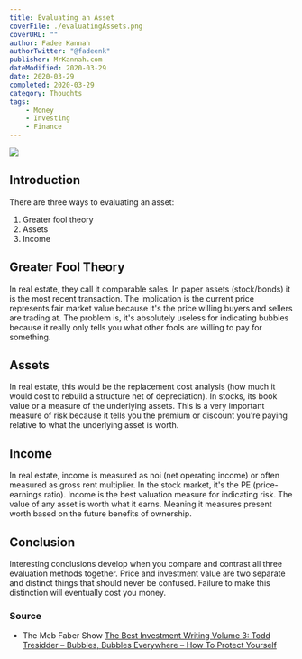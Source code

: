 ---
title: Evaluating an Asset
coverFile: ./evaluatingAssets.png
coverURL: ""
author: Fadee Kannah
authorTwitter: "@fadeenk"
publisher: MrKannah.com
dateModified: 2020-03-29
date: 2020-03-29
completed: 2020-03-29
category: Thoughts
tags:
    - Money
    - Investing
    - Finance
---
![](evaluatingAssets.png)

## Introduction
There are three ways to evaluating an asset:

1. Greater fool theory
1. Assets
1. Income

## Greater Fool Theory
In real estate, they call it comparable sales. In paper assets (stock/bonds) it is the most recent transaction. The implication is the current price represents fair market value because it's the price willing buyers and sellers are trading at. The problem is, it's absolutely useless for indicating bubbles because it really only tells you what other fools are willing to pay for something.

## Assets
In real estate, this would be the replacement cost analysis (how much it would cost to rebuild a structure net of depreciation). In stocks, its book value or a measure of the underlying assets. This is a very important measure of risk because it tells you the premium or discount you're paying relative to what the underlying asset is worth.

## Income 
In real estate, income is measured as noi (net operating income) or often measured as gross rent multiplier. In the stock market, it's the PE (price-earnings ratio). Income is the best valuation measure for indicating risk. The value of any asset is worth what it earns. Meaning it measures present worth based on the future benefits of ownership. 

## Conclusion
Interesting conclusions develop when you compare and contrast all three evaluation methods together. Price and investment value are two separate and distinct things that should never be confused. Failure to make this distinction will eventually cost you money.

### Source
- The Meb Faber Show [The Best Investment Writing Volume 3: Todd Tresidder – Bubbles, Bubbles Everywhere – How To Protect Yourself](https://castbox.fm/episode/The-Best-Investment-Writing-Volume-3%3A-Todd-Tresidder-%E2%80%93-Bubbles%2C-Bubbles-Everywhere-%E2%80%93-How-To-Protect-Yourself-id351652-id208826370)
